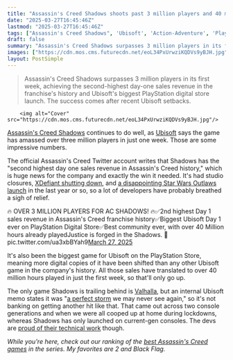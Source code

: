 ```yaml
---
title: "Assassin's Creed Shadows shoots past 3 million players and 40 million hours played with the 'second-highest day 1 sales revenue in Assassin's Creed franchise history'"
date: "2025-03-27T16:45:46Z"
lastmod: "2025-03-27T16:45:46Z"
tags: ["Assassin's Creed Shadows", 'Ubisoft', 'Action-Adventure', 'PlayStation 5', 'Xbox Series X']
draft: false
summary: "Assassin's Creed Shadows surpasses 3 million players in its first week, achieving the second-highest day-one sales revenue in the franchise's history and Ubisoft's biggest PlayStation digital store launch.  The success comes after recent Ubisoft setbacks."
images: ["https://cdn.mos.cms.futurecdn.net/eoL34PxUrwziKQDVs9yBJH.jpg"]
layout: PostSimple
---
```

> Assassin's Creed Shadows surpasses 3 million players in its first week, achieving the second-highest day-one sales revenue in the franchise's history and Ubisoft's biggest PlayStation digital store launch.  The success comes after recent Ubisoft setbacks.


        <img alt="Cover" src="https://cdn.mos.cms.futurecdn.net/eoL34PxUrwziKQDVs9yBJH.jpg"/>
        
[<u>Assassin's Creed Shadows</u>](https://www.gamesradar.com/assassins-creed-shadows-guide/) continues to do well, as [Ubisoft](https://www.gamesradar.com/tag/ubisoft/) says the game has amassed over three million players in just one week. Those are some impressive numbers.

The official Assassin's Creed Twitter account writes that Shadows has the "second highest day one sales revenue in Assassin's Creed history," which is huge news for the company and exactly the win it needed. It's had studio closures, [<u>XDefiant shutting down</u>](https://www.gamesradar.com/games/fps/xdefiant-is-shutting-down-as-ubisoft-closes-san-francisco-and-osaka-offices-following-long-journey-of-free-to-play-struggles-up-to-177-devs-impacted/), and [<u>a disappointing Star Wars Outlaws launch</u>](https://www.gamesradar.com/games/open-world/star-wars-outlaws-director-is-a-little-disappointed-with-the-metacritic-score-but-plans-to-keep-improving-the-game/) in the last year or so, so a lot of developers have probably breathed a sigh of relief.

🔥 OVER 3 MILLION PLAYERS FOR AC SHADOWS! 🔥✅2nd highest Day 1 sales revenue in Assassin's Creed franchise history✅Biggest Ubisoft Day 1 ever on PlayStation Digital Store✅Best community ever, with over 40 Million hours already playedJustice is forged in the Shadows. 🦅 pic.twitter.com/ua3xbBYah9[March 27, 2025](https://twitter.com/cantworkitout/status/1905268079958904991)

It's also been the biggest game for Ubisoft on the PlayStation Store, meaning more digital copies of it have been shifted than any other Ubisoft game in the company's history. All those sales have translated to over 40 million hours played in just the first week, so that'll only go up.

The only game Shadows is trailing behind is [<u>Valhalla</u>](https://www.gamesradar.com/assassins-creed-valhalla-guide/), but an internal Ubisoft memo states it was "[<u>a perfect storm</u>](https://www.gamesradar.com/games/assassin-s-creed/assassins-creed-shadows-has-been-the-series-best-launch-since-valhalla-but-that-was-a-perfect-storm-we-may-never-see-again-says-ubisoft/) we may never see again," so it's not banking on getting another hit like that. That came out across two console generations and when we were all cooped up at home during lockdowns, whereas Shadows has only launched on current-gen consoles. The devs are [<u>proud of their technical work</u>](https://www.gamesradar.com/games/assassin-s-creed/getting-assassins-creed-shadows-on-ps5-and-xbox-series-x-was-all-about-adding-dynamism-to-the-open-world-but-the-devs-seem-most-proud-about-the-trees/) though.

*While you're here, check out our ranking of the *[<u><em>best Assassin's Creed games</em></u>](https://www.gamesradar.com/best-assassins-creed-games/)* in the series. My favorites are 2 and Black Flag.*
        